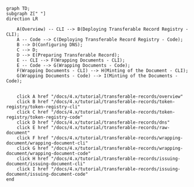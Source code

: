 ```mermaid
graph TD;
subgraph Z[" "]
direction LR

    A(Overview) -- CLI --> B(Deploying Transferable Record Registry - CLI);
    A -- Code --> C(Deploying Transferable Record Registry - Code);
    B --> D(Configuring DNS);
    C --> D;
    D --> E(Preparing Transferable Record);
    E -- CLI --> F(Wrapping Documents - CLI);
    E -- Code --> G(Wrapping Documents - Code);
    F(Wrapping Documents - CLI) --> H(Minting of the Document - CLI);
    G(Wrapping Documents - Code) --> I(Minting of the Documents - Code);


    click A href "/docs/4.x/tutorial/transferable-records/overview"
    click B href "/docs/4.x/tutorial/transferable-records/token-registry/token-registry-cli"
    click C href "/docs/4.x/tutorial/transferable-records/token-registry/token-registry-code"
    click D href "/docs/4.x/tutorial/transferable-records/dns"
    click E href "/docs/4.x/tutorial/transferable-records/raw-document"
    click F href "/docs/4.x/tutorial/transferable-records/wrapping-document/wrapping-document-cli"
    click G href "/docs/4.x/tutorial/transferable-records/wrapping-document/wrapping-document-code"
    click H href "/docs/4.x/tutorial/transferable-records/issuing-document/issuing-document-cli"
    click I href "/docs/4.x/tutorial/transferable-records/issuing-document/issuing-document-code"
end
```
